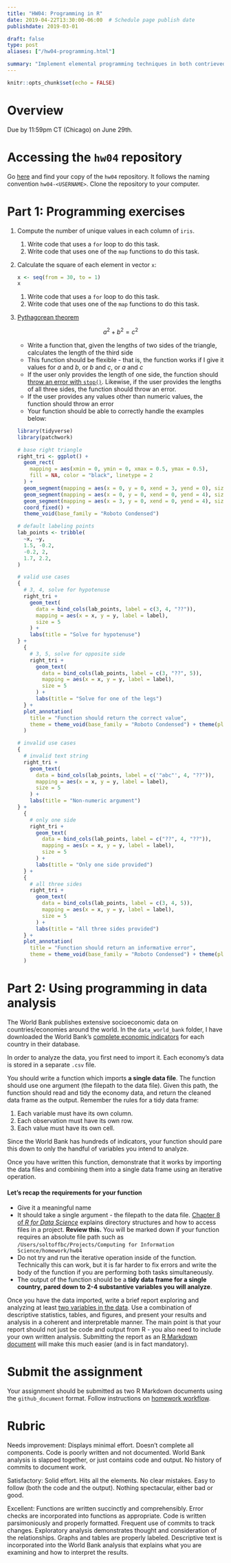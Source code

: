 ```yaml
---
title: "HW04: Programming in R"
date: 2019-04-22T13:30:00-06:00  # Schedule page publish date
publishdate: 2019-03-01

draft: false
type: post
aliases: ["/hw04-programming.html"]

summary: "Implement elemental programming techniques in both contrieved and real-world scenarios."
---
```


```r
knitr::opts_chunk$set(echo = FALSE)
```

# Overview

Due by 11:59pm CT (Chicago) on June 29th.

# Accessing the `hw04` repository

Go [here](https://github.coecis.cornell.edu/cis-fa22) and find your copy of the `hw04` repository. It follows the naming convention `hw04-<USERNAME>`. Clone the repository to your computer.

# Part 1: Programming exercises

1. Compute the number of unique values in each column of `iris`.
    1. Write code that uses a `for` loop to do this task.
    1. Write code that uses one of the `map` functions to do this task.
1. Calculate the square of each element in vector `x`:

    ```r
x <- seq(from = 30, to = 1)
x
    ```
    
    1. Write code that uses a `for` loop to do this task.
    1. Write code that uses one of the `map` functions to do this task.
1. [Pythagorean theorem](https://en.wikipedia.org/wiki/Pythagorean_theorem)

    $$a^2 + b^2 = c^2$$
    
    * Write a function that, given the lengths of two sides of the triangle, calculates the length of the third side
    * This function should be flexible - that is, the function works if I give it values for $a$ and $b$, or $b$ and $c$, or $a$ and $c$
    * If the user only provides the length of one side, the function should [throw an error with `stop()`](http://r4ds.had.co.nz/functions.html). Likewise, if the user provides the lengths of all three sides, the function should throw an error.
    * If the user provides any values other than numeric values, the function should throw an error
    * Your function should be able to correctly handle the examples below:
        
    ```r
    library(tidyverse)
    library(patchwork)
    
    # base right triangle
    right_tri <- ggplot() +
      geom_rect(
        mapping = aes(xmin = 0, ymin = 0, xmax = 0.5, ymax = 0.5),
        fill = NA, color = "black", linetype = 2
      ) +
      geom_segment(mapping = aes(x = 0, y = 0, xend = 3, yend = 0), size = 1) +
      geom_segment(mapping = aes(x = 0, y = 0, xend = 0, yend = 4), size = 1) +
      geom_segment(mapping = aes(x = 3, y = 0, xend = 0, yend = 4), size = 1) +
      coord_fixed() +
      theme_void(base_family = "Roboto Condensed")
    
    # default labeling points
    lab_points <- tribble(
      ~x, ~y,
      1.5, -0.2,
      -0.2, 2,
      1.7, 2.2,
    )
    ```

    ```r
    # valid use cases
    {
      # 3, 4, solve for hypotenuse
      right_tri +
        geom_text(
          data = bind_cols(lab_points, label = c(3, 4, "??")),
          mapping = aes(x = x, y = y, label = label),
          size = 5
        ) +
        labs(title = "Solve for hypotenuse")
    } +
      {
        # 3, 5, solve for opposite side
        right_tri +
          geom_text(
            data = bind_cols(lab_points, label = c(3, "??", 5)),
            mapping = aes(x = x, y = y, label = label),
            size = 5
          ) +
          labs(title = "Solve for one of the legs")
      } +
      plot_annotation(
        title = "Function should return the correct value",
        theme = theme_void(base_family = "Roboto Condensed") + theme(plot.title = element_text(size = 18))
      )
    ```

    ```r
    # invalid use cases
    {
      # invalid text string
      right_tri +
        geom_text(
          data = bind_cols(lab_points, label = c('"abc"', 4, "??")),
          mapping = aes(x = x, y = y, label = label),
          size = 5
        ) +
        labs(title = "Non-numeric argument")
    } +
      {
        # only one side
        right_tri +
          geom_text(
            data = bind_cols(lab_points, label = c("??", 4, "??")),
            mapping = aes(x = x, y = y, label = label),
            size = 5
          ) +
          labs(title = "Only one side provided")
      } +
      {
        # all three sides
        right_tri +
          geom_text(
            data = bind_cols(lab_points, label = c(3, 4, 5)),
            mapping = aes(x = x, y = y, label = label),
            size = 5
          ) +
          labs(title = "All three sides provided")
      } +
      plot_annotation(
        title = "Function should return an informative error",
        theme = theme_void(base_family = "Roboto Condensed") + theme(plot.title = element_text(size = 18))
      )
    ```


# Part 2: Using programming in data analysis

The World Bank publishes extensive socioeconomic data on countries/economies around the world. In the `data_world_bank` folder, I have downloaded the World Bank's [complete economic indicators](https://data.worldbank.org/indicator) for each country in their database.

In order to analyze the data, you first need to import it. Each economy's data is stored in a separate `.csv` file.

You should write a function which imports **a single data file**. The function should use one argument (the filepath to the data file). Given this path, the function should read and tidy the economy data, and return the cleaned data frame as the output. Remember the rules for a tidy data frame:

1. Each variable must have its own column.
1. Each observation must have its own row.
1. Each value must have its own cell.

Since the World Bank has hundreds of indicators, your function should pare this down to only the handful of variables you intend to analyze.

Once you have written this function, demonstrate that it works by importing the data files and combining them into a single data frame using an iterative operation.

#### Let's recap the requirements for your function

* Give it a meaningful name
* It should take a single argument - the filepath to the data file. [Chapter 8 of *R for Data Science*](http://r4ds.had.co.nz/workflow-projects.html) explains directory structures and how to access files in a project. **Review this.** You will be marked down if your function requires an absolute file path such as `/Users/soltoffbc/Projects/Computing for Information Science/homework/hw04`
* Do not try and run the iterative operation inside of the function. Technically this can work, but it is far harder to fix errors and write the body of the function if you are performing both tasks simultaneously.
* The output of the function should be a **tidy data frame for a single country, pared down to 2-4 substantive variables you will analyze**.

Once you have the data imported, write a brief report exploring and analyzing at least [two variables in the data](http://data.worldbank.org/indicator). Use a combination of descriptive statistics, tables, and figures, and present your results and analysis in a coherent and interpretable manner. The main point is that your report should not just be code and output from R - you also need to include your own written analysis. Submitting the report as an [R Markdown document](http://rmarkdown.rstudio.com/) will make this much easier (and is in fact mandatory).

# Submit the assignment

Your assignment should be submitted as two R Markdown documents using the `github_document` format. Follow instructions on [homework workflow](/faq/homework-guidelines/#homework-workflow).

# Rubric

Needs improvement: Displays minimal effort. Doesn't complete all components. Code is poorly written and not documented. World Bank analysis is slapped together, or just contains code and output. No history of commits to document work.

Satisfactory: Solid effort. Hits all the elements. No clear mistakes. Easy to follow (both the code and the output). Nothing spectacular, either bad or good.

Excellent: Functions are written succinctly and comprehensibly. Error checks are incorporated into functions as appropriate. Code is written parsimoniously and properly formatted. Frequent use of commits to track changes. Exploratory analysis demonstrates thought and consideration of the relationships. Graphs and tables are properly labeled. Descriptive text is incorporated into the World Bank analysis that explains what you are examining and how to interpret the results.
